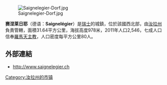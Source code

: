 [[Image:Saignelegier-Dorf.jpg|right]]

'''赛涅莱日耶'''（德语：'''Saignelégier'''）是[[瑞士|瑞士]]的城鎮，位於該國西北部，由[[汝拉州|汝拉州]]負責管轄，面積31.64平方公里，海拔高度978米，2011年人口2,546，七成人口信奉[[羅馬天主教|羅馬天主教]]，人口密度每平方公里80人。

==外部連結==
*http://www.saignelegier.ch {{Wayback|url=http://www.saignelegier.ch/ |date=20210506233115 }}

{{Switzerland-geo-stub}}
[[Category:汝拉州的市镇|Category:汝拉州的市镇]]